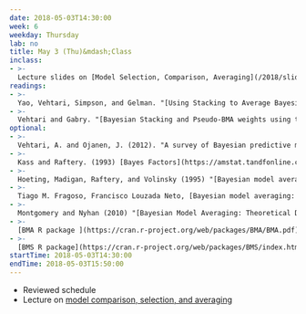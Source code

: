 ```yaml
---
date: 2018-05-03T14:30:00
week: 6
weekday: Thursday
lab: no
title: May 3 (Thu)&mdash;Class
inclass:
- >-
  Lecture slides on [Model Selection, Comparison, Averaging](/2018/slides/2018-05-03-lecture.pdf)
readings:
- >-
  Yao, Vehtari, Simpson, and Gelman. "[Using Stacking to Average Bayesian Predictive Distributions](https://dx.doi.org/10.1214/17-BA1091)." *Bayesian Analysis.* 2018.
- >-
  Vehtari and Gabry. "[Bayesian Stacking and Pseudo-BMA weights using the loo package](https://cran.r-project.org/web/packages/loo/vignettes/loo2-weights.html)"
optional:
- >-
  Vehtari, A. and Ojanen, J. (2012). "A survey of Bayesian predictive methods for model assessment, selection and comparison." *Statistics Survey*.
- >-
  Kass and Raftery. (1993) [Bayes Factors](https://amstat.tandfonline.com/doi/abs/10.1080/01621459.1995.10476572). *Journal of the American Statistical Association*
- >-
  Hoeting, Madigan, Raftery, and Volinsky (1995) "[Bayesian model averaging: a tutorial](https://projecteuclid.org/euclid.ss/1009212519)." *Statistical Science*
- >-
  Tiago M. Fragoso, Francisco Louzada Neto, [Bayesian model averaging: A systematic review and conceptual classification](https://arxiv.org/pdf/1509.08864.pdf)
- >-
  Montgomery and Nyhan (2010) "[Bayesian Model Averaging: Theoretical Developments and Practical Applications](http://www.jstor.org/stable/25792007)" *Political Analysis*
- >-
  [BMA R package ](https://cran.r-project.org/web/packages/BMA/BMA.pdf)
- >-
  [BMS R package](https://cran.r-project.org/web/packages/BMS/index.html)  
startTime: 2018-05-03T14:30:00
endTime: 2018-05-03T15:50:00
---
```


-   Reviewed schedule
-   Lecture on [model comparison, selection, and averaging](/2018/slides/2018-05-03.pdf)
